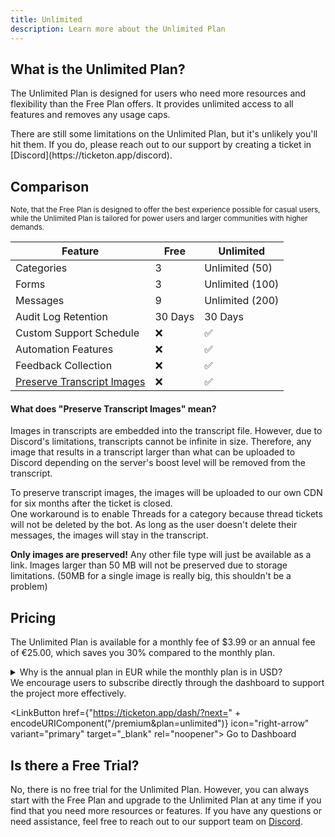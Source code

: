 ```yaml
---
title: Unlimited
description: Learn more about the Unlimited Plan
---
```



## What is the Unlimited Plan?

The Unlimited Plan is designed for users who need more resources and flexibility than the Free Plan offers. It provides unlimited access to all features and removes any usage caps.

<Aside type="note" icon="information" title="Note">
  There are still some limitations on the Unlimited Plan, but it's unlikely
  you'll hit them. If you do, please reach out to our support by creating a
  ticket in [Discord](https://ticketon.app/discord).
</Aside>

## Comparison

<small>
  Note, that the Free Plan is designed to offer the best experience possible for
  casual users, while the Unlimited Plan is tailored for power users and larger
  communities with higher demands.
</small>

| Feature                                                                  | Free    | Unlimited       |
| ------------------------------------------------------------------------ | ------- | --------------- |
| Categories                                                               | 3       | Unlimited (50)  |
| Forms                                                                    | 3       | Unlimited (100) |
| Messages                                                                 | 9       | Unlimited (200) |
| Audit Log Retention                                                      | 30 Days | 30 Days         |
| Custom Support Schedule                                                  | ❌      | ✅              |
| Automation Features                                                      | ❌      | ✅              |
| Feedback Collection                                                      | ❌      | ✅              |
| [Preserve Transcript Images](#what-does-preserve-transcript-images-mean) | ❌      | ✅              |

#### What does "Preserve Transcript Images" mean?

Images in transcripts are embedded into the transcript file.
However, due to Discord's limitations, transcripts cannot be infinite in size. Therefore, any image that results in a transcript larger than what can be uploaded to Discord depending on the server's boost level will be removed from the transcript.

To preserve transcript images, the images will be uploaded to our own CDN for six months after the ticket is closed.  
One workaround is to enable Threads for a category because thread tickets will not be deleted by the bot.
As long as the user doesn't delete their messages, the images will stay in the transcript.

**Only images are preserved!** Any other file type will just be available as a
link. Images larger than 50 MB will not be preserved due to storage
limitations. (50MB for a single image is really big, this shouldn't be a problem)

## Pricing

The Unlimited Plan is available for a monthly fee of $3.99 or an annual fee of €25.00, which saves you 30% compared to the monthly plan.

<details>
  <summary>Why is the annual plan in EUR while the monthly plan is in USD?</summary>

    I (the developer) am based in Germany, so the better question is, **why is the monthly plan in USD?** Well, the answer is simple: Discord is forcing developers to use their in-app purchase system for subscriptions which only supports USD and non-customizable pricing.

    So we **have** to use USD for the monthly plan. The catch here is, that Discord takes a large cut of the revenue - if you pay with Paddle through the dashboard, we benefit more from your subscription.

</details>

<Aside type="tip" icon="warning">
  We encourage users to subscribe directly through the dashboard to support the
  project more effectively.

  <LinkButton href={"https://ticketon.app/dash/?next=" + encodeURIComponent("/premium&plan=unlimited")} icon="right-arrow" variant="primary" target="_blank" rel="noopener">
    Go to Dashboard
  </LinkButton>
</Aside>

## Is there a Free Trial?

No, there is no free trial for the Unlimited Plan. However, you can always start with the Free Plan and upgrade to the Unlimited Plan at any time if you find that you need more resources or features.
If you have any questions or need assistance, feel free to reach out to our support team on [Discord](https://ticketon.app/discord).

<LinkCard
  href="https://ticketon.app#faq"
  target="_blank"
  title="FAQ"
  description="Frequently Asked Questions"
/>
